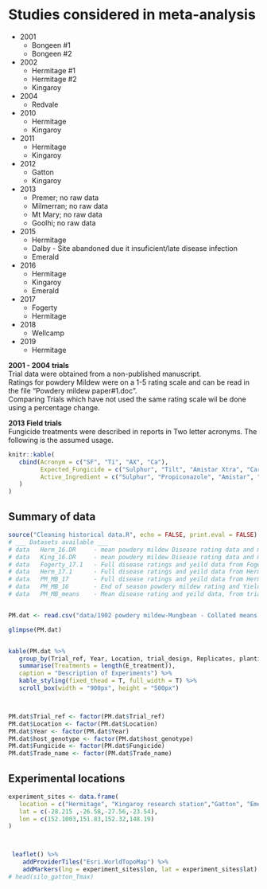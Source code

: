 # Studies considered in meta-analysis

* 2001  
   + Bongeen #1  
   + Bongeen #2  
   
* 2002
   + Hermitage #1  
   + Hermitage #2  
   + Kingaroy
   
* 2004
   + Redvale

* 2010  
   + Hermitage  
   + Kingaroy  
   
* 2011  
   + Hermitage  
   + Kingaroy  
   
* 2012  
   + Gatton  
   + Kingaroy  
   
* 2013
   + Premer; no raw data
   + Milmerran; no raw data
   + Mt Mary; no raw data
   + Goolhi; no raw data

* 2015  
   + Hermitage  
   + Dalby - Site abandoned due it insuficient/late disease infection  
   + Emerald  
   
* 2016  
   + Hermitage  
   + Kingaroy  
   + Emerald
   
* 2017  
   + Fogerty  
   + Hermitage  

* 2018
   + Wellcamp
   
* 2019
   + Hermitage


**2001 - 2004 trials**  
Trial data were obtained from a non-published manuscript.  
Ratings for powdery Mildew were on a 1-5 rating scale and can be read in the file "Powdery mildew paper#1.doc".  
Comparing Trials which have not used the same rating scale wil be done using a percentage change.  



**2013 Field trials**  
Fungicide treatments were described in reports in Two letter acronyms. The following is the assumed usage.  

```r
knitr::kable(
   cbind(Acronym = c("SF", "Ti", "AX", "Ca"),
         Expected_Fungicide = c("Sulphur", "Tilt", "Amistar Xtra", "Carbendazim"),
         Active_Ingredient = c("Sulphur", "Propiconazole", "Amistar", "Carbendazim")
   )
)
```

## Summary of data  

```r

source("Cleaning historical data.R", echo = FALSE, print.eval = FALSE)
# ___ Datasets available ___
# data   Herm_16.DR     - mean powdery mildew Disease rating data and mean Yield from two field trials in 2017, Hermitage and Fogerty
# data   King_16.DR     - mean powdery mildew Disease rating data and mean Yield from two field trials in 2016, Hermitage and Kingaroy
# data   Fogerty_17.1   - Full disease ratings and yeild data from Fogerty field trial in 2017
# data   Herm_17.1      - Full disease ratings and yeild data from Hermitage field trial in 2017
# data   PM_MB_17       - Full disease ratings and yeild data from Hermitage and Fogerty in 2017
# data   PM_MB_16       - End of season powdery mildew rating and Yield data from two field trials in 2016, Hermitage and Kingaroy
# data   PM_MB_means    - Mean disease rating and yeild data, from trial reports


PM.dat <- read.csv("data/1902 powdery mildew-Mungbean - Collated means.csv")

glimpse(PM.dat)


kable(PM.dat %>%
   group_by(Trial_ref, Year, Location, trial_design, Replicates, planting_date, emergence_date, first_sign_disease) %>%
   summarise(Treatments = length(E_treatment)),
   caption = "Description of Experiments") %>%
   kable_styling(fixed_thead = T, full_width = T) %>%
   scroll_box(width = "900px", height = "500px")



PM.dat$Trial_ref <- factor(PM.dat$Trial_ref)
PM.dat$Location <- factor(PM.dat$Location)
PM.dat$Year <- factor(PM.dat$Year)
PM.dat$host_genotype <- factor(PM.dat$host_genotype)
PM.dat$Fungicide <- factor(PM.dat$Fungicide)
PM.dat$Trade_name <- factor(PM.dat$Trade_name)


```



## Experimental locations
```r

experiment_sites <- data.frame(
   location = c("Hermitage", "Kingaroy research station","Gatton", "Emerald Agricultural College"),
   lat = c(-28.215 ,-26.58,-27.56,-23.54),
   lon = c(152.1003,151.83,152.32,148.19)
)



 leaflet() %>%
    addProviderTiles("Esri.WorldTopoMap") %>%
    addMarkers(lng = experiment_sites$lon, lat = experiment_sites$lat)
# head(silo_gatton_Tmax)


```

